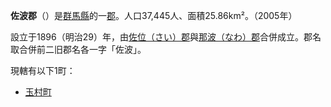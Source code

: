 {{otheruses|subject=位於群馬縣的郡|other=過去曾經位於山口縣的郡|佐波郡 (山口縣)}}
{{日本郡
| 郡 = 佐波郡
| 日文原名 = 佐波郡
| 平假名 = さわぐん
| 羅馬字拼音 = Sawa-gun
| 地圖 =
| 都道府縣 = 群馬縣
| 編號 = 
| 町 = 1
| 村 = 
| 經度 = 
| 緯度 = 
| 註記 = 
|}}
'''佐波郡'''（{{jpn|j=佐波郡|hg=さわぐん|rm=Sawa gun|f=y}}）是[[群馬縣|群馬縣]]的一[[郡|郡]]。人口37,445人、面積25.86km²。（2005年）

設立于1896（明治29）年，由[[佐位郡|佐位（さい）郡]]與[[那波郡|那波（なわ）郡]]合併成立。郡名取合併前二旧郡名各一字「佐波」。

現轄有以下1町：
* [[玉村町|玉村町]]

{{群馬縣}}{{Authority control}}
